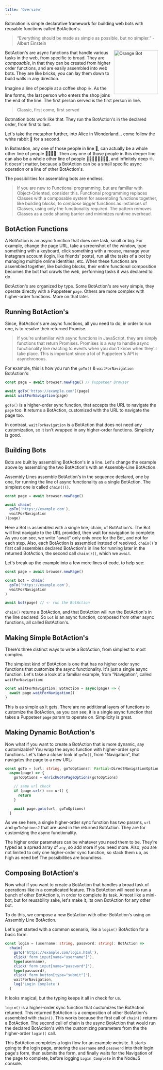 ---
title: 'Overview'
---

Botmation is simple declarative framework for building web bots with reusable functions called BotAction's.

> “Everything should be made as simple as possible, but no simpler.” - Albert Einstein

<img src="/orange_bot.png" alt="Orange Bot" align="right" width="145px" />

BotAction's are async functions that handle various tasks in the web, from specific to broad. They are *composable*, in that they can be created from higher order functions, and are easily assembled into web bots. They are like bricks, you can lay them down to build walls in any direction.

Imagine a line of people at a coffee shop ☕. As the line forms, the last person who enters the shop joins the end of the line. The first person served is the first person in line. 

> Classic, first come, first served

Botmation bots work like that. They run the BotAction's in the declared order, from first to last.

Let's take the metaphor further, into Alice in Wonderland... come follow the white rabbit 🐇 for a second.

In Botmation, any one of those people in line 🧍, can actually be a whole other line of people 🧑🏾‍🤝‍🧑. Then any one of those people in this deeper line can also be a whole other line of people 🧑🏾‍🤝‍🧑🧑🏾‍🤝‍🧑, and infinitely deep ♾️. It doesn't matter, because a BotAction can be a small specific async operation or a line of other BotAction's.

The possibilities for assembling bots are endless.

> If you are new to Functional programming, but are familiar with Object-Oriented, consider this. Functional programming replaces Classes with a composable system for assembling functions together, like building blocks, to *compose* bigger functions as instances of Classes, using only the functionality required. The pattern removes Classes as a code sharing barrier and minimizes runtime overhead.

## BotAction Functions
A BotAction is an async function that does one task, small or big. For example, change the page URL, take a screenshot of the window, type something with a keyboard, click something with a mouse, manage your Instagram account (login, like friends' posts), run all the tasks of a bot by managing multiple online identities, etc. When these functions are assembled together, like building blocks, their entire functional composition becomes the bot that crawls the web, performing tasks it was declared to do.

BotAction's are organized by type. Some BotAction's are very simple, they operate directly with a Puppeteer `page`. Others are more complex with higher-order functions. More on that later.

## Running BotAction's

Since, BotAction's are async functions, all you need to do, in order to run one, is to resolve their returned Promise.

> If you're unfamiliar with async functions in JavaScript, they are simply functions that return Promises. Promises is a way to handle async functionality like reacting to events when you don't know when they'll take place. This is important since a lot of Puppeteer's API is asynchronous.

For example, this is how you run the `goTo()` & `waitForNavigation` BotAction's:
```typescript
const page = await browser.newPage() // Puppeteer Browser

await goTo('https://example.com')(page)
await waitForNavigation(page)
```
`goTo()` is a higher-order sync function, that accepts the URL to navigate the `page` too. It returns a BotAction, customized with the URL to navigate the page too.

In contrast, `waitForNavigation` is a BotAction that does not need any customization, so it isn't wrapped in any higher-order functions. Simplicity is good.

## Building Bots

Bots are built by assembling BotAction's in a line. Let's change the example above by assembling the two BotAction's with an Assembly-Line BotAction.

Assembly Lines assemble BotAction's in the sequence declared, one by one, for running the line of async functionality as a single BotAction. The simplest one is called `chain()()`.

```typescript title=playground_bot.ts
const page = await browser.newPage()

await chain(
  goTo('https://example.com'),
  waitForNavigation
)(page)
```

Here a Bot is assembled with a single line, chain, of BotAction's. The Bot will first navigate to the URL provided, then wait for navigation to complete. As you can see, we write "await" only only once for the Bot, and not for each step. Also, each BotAction is assembled instead of resolved. `chain()`'s first call assembles declared BotAction's in line for running later in the returned BotAction, the second call `chain()()`, which we `await`.

Let's break up the example into a few more lines of code, to help see:
```typescript
const page = await browser.newPage()

const bot = chain(
  goTo('https://example.com'),
  waitForNavigation
)

await bot(page) // <- run the BotAction
```

`chain()` returns a BotAction, and that BotAction will run the BotAction's in the line declared. So `bot` is an async function, composed from other async functions, all called BotAction's.

## Making Simple BotAction's

There's three distinct ways to write a BotAction, from simplest to most complex.

The simplest kind of BotAction is one that has no higher order sync functions that customize the async functionality. It's just a single async function. Let's take a look at a familiar example, from "Navigation", called `waitForNavigation`:

```typescript
const waitForNavigation: BotAction = async(page) => {
  await page.waitForNavigation()
}
```

This is as simple as it gets. There are no additional layers of functions to customize the BotAction, as you can see, it is a single async function that takes a Puppeteer `page` param to operate on. Simplicity is great.

## Making Dynamic BotAction's

Now what if you want to create a BotAction that is more dynamic, say customizable? You wrap the async function with higher-order sync functions. Let's take a closer look at `goTo()`, from "Navigation", that navigates the page to a new URL:

```typescript
const goTo = (url: string, goToOptions?: Partial<DirectNavigationOptions>): BotAction => 
  async(page) => {
    goToOptions = enrichGoToPageOptions(goToOptions)  

    // same url check
    if (page.url() === url) {
      return
    }

    await page.goto(url, goToOptions)
  }
```

As we see here, a single higher-order sync function has two params, `url` and `goToOptions?` that are used in the returned BotAction. They are for customizing the async functionality.

The higher order parameters can be whatever you need them to be. They're typed as a spread array of `any`, so add more if you need more. Also, you are not limited to only one higher-order sync function, so stack them up, as high as need be! The possibilities are boundless.

## Composing BotAction's

Now what if you want to create a BotAction that handles a broad task of operations like in a complicated feature. This BotAction will need to run a bunch of other BotAction's, in order to complete its task. Almost like a mini-bot, but for reusability sake, let's make it, its own BotAction for any other bot.

To do this, we compose a new BotAction with other BotAction's using an Assembly Line BotAction.

Let's get started with a common scenario, like a `login()` BotAction for a basic form:

```typescript
const login = (username: string, password: string): BotAction =>
  chain(
    goTo('https://example.com/login.html'),
    click('form input[name="username"]'),
    type(username),
    click('form input[name="password"]'),
    type(password),
    click('form button[type="submit"]'),
    waitForNavigation,
    log('Login Complete')
  )
```

It looks magical, but the typing keeps it all in check for us.

`login()` is a higher-order sync function that customizes the BotAction returned. This returned BotAction is a composition of other BotAction's assembled with `chain()`. This works because the first call of `chain()` returns a BotAction. The second call of chain is the async BotAction that would run the declared BotAction's with the customizing parameters from the the higher-order `login()` call.

This BotAction completes a login flow for an example website. It starts going to the login page, entering the `username` and `password` into their login page's form, then submits the form, and finally waits for the Navigation of the page to complete, before logging `Login Complete` in the NodeJS console.